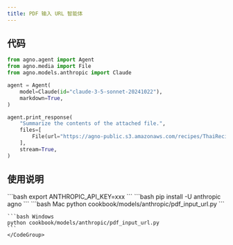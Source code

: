 ```yaml
---
title: PDF 输入 URL 智能体
---
```

## 代码

```python cookbook/models/anthropic/pdf_input_url.py
from agno.agent import Agent
from agno.media import File
from agno.models.anthropic import Claude

agent = Agent(
    model=Claude(id="claude-3-5-sonnet-20241022"),
    markdown=True,
)

agent.print_response(
    "Summarize the contents of the attached file.",
    files=[
        File(url="https://agno-public.s3.amazonaws.com/recipes/ThaiRecipes.pdf"),
    ],
    stream=True,
)
```

## 使用说明

<Steps>
  <Snippet file="create-venv-step.mdx" />

  <Step title="设置您的 API 密钥">
    ```bash
    export ANTHROPIC_API_KEY=xxx 
    ```
  </Step>

  <Step title="安装库">
    ```bash
    pip install -U anthropic agno
    ```
  </Step>

  <Step title="运行智能体">
    <CodeGroup>
    ```bash Mac
    python cookbook/models/anthropic/pdf_input_url.py
    ```

    ```bash Windows
    python cookbook/models/anthropic/pdf_input_url.py 
    ```
    </CodeGroup>
  </Step>
</Steps>